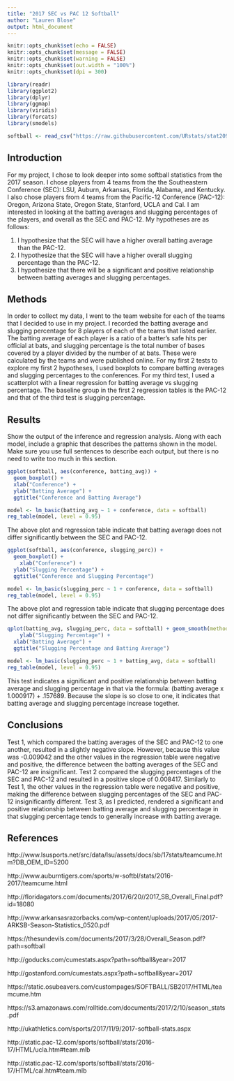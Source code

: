 ```yaml
---
title: "2017 SEC vs PAC 12 Softball"
author: "Lauren Blose"
output: html_document
---
```


```r
knitr::opts_chunk$set(echo = FALSE)
knitr::opts_chunk$set(message = FALSE)
knitr::opts_chunk$set(warning = FALSE)
knitr::opts_chunk$set(out.width = "100%")
knitr::opts_chunk$set(dpi = 300)

library(readr)
library(ggplot2)
library(dplyr)
library(ggmap)
library(viridis)
library(forcats)
library(smodels)
```

```r
softball <- read_csv("https://raw.githubusercontent.com/URstats/stat209-s18-laurenblose/master/project_c.csv")
```

## Introduction

For my project, I chose to look deeper into some softball statistics from the 2017 season. I chose players from 4 teams from the the Southeastern Conference (SEC): LSU, Auburn, Arkansas, Florida, Alabama, and Kentucky. I also chose players from 4 teams from the Pacific-12 Conference (PAC-12): Oregon, Arizona State, Oregon State, Stanford, UCLA and Cal. I am interested in looking at the batting averages and slugging percentages of the players, and overall as the SEC and PAC-12. My hypotheses are as follows:

1. I hypothesize that the SEC will have a higher overall batting average than the PAC-12.
2. I hypothesize that the SEC will have a higher overall slugging percentage than the PAC-12.
3. I hypothesize that there will be a significant and positive relationship between batting averages and slugging percentages.

## Methods

In order to collect my data, I went to the team website for each of the teams that I decided to use in my project. I recorded the batting average and slugging percentage for 8 players of each of the teams that listed earlier. The batting average of each player is a ratio of a batter's safe hits per official at bats, and slugging percentage is the total number of bases covered by a player divided by the number of at bats. These were calculated by the teams and were published online. For my first 2 tests to explore my first 2 hypotheses, I used boxplots to compare batting averages and slugging percentages to the conferences. For my third test, I used a scatterplot with a linear regression for batting average vs slugging percentage. The baseline group in the first 2 regression tables is the PAC-12 and that of the third test is slugging percentage.

## Results

Show the output of the inference and regression analysis. Along with each model, include a graphic that describes the patterns shown in the model. Make sure you use full sentences to describe each output, but there is no need to write too much in this section.

```r
ggplot(softball, aes(conference, batting_avg)) +
  geom_boxplot() +
  xlab("Conference") +
  ylab("Batting Average") +
  ggtitle("Conference and Batting Average")
```

```r
model <- lm_basic(batting_avg ~ 1 + conference, data = softball)
reg_table(model, level = 0.95)
```

The above plot and regression table indicate that batting average does not differ significantly between the SEC and PAC-12.

```r
ggplot(softball, aes(conference, slugging_perc)) +
  geom_boxplot() +
    xlab("Conference") +
  ylab("Slugging Percentage") +
  ggtitle("Conference and Slugging Percentage")
```

```r
model <- lm_basic(slugging_perc ~ 1 + conference, data = softball)
reg_table(model, level = 0.95)
```

The above plot and regression table indicate that slugging percentage does not differ significantly between the SEC and PAC-12.

```r
qplot(batting_avg, slugging_perc, data = softball) + geom_smooth(method = "lm") +
    ylab("Slugging Percentage") +
  xlab("Batting Average") +
  ggtitle("Slugging Percentage and Batting Average")
```

```r
model <- lm_basic(slugging_perc ~ 1 + batting_avg, data = softball)
reg_table(model, level = 0.95)
```

This test indicates a significant and positive relationship between batting average and slugging percentage in that via the formula: (batting average x 1.000917) + .157689. Because the slope is so close to one, it indicates that batting average and slugging percentage increase together. 

## Conclusions

Test 1, which compared the batting averages of the SEC and PAC-12 to one another, resulted in a slightly negative slope. However, because this value was -0.009042 and the other values in the regression table were negative and positive, the difference between the batting averages of the SEC and PAC-12 are insignificant. Test 2 compared the slugging percentages of the SEC and PAC-12 and resulted in a positive slope of 0.008417. Similarly to Test 1, the other values in the regression table were negative and positive, making the difference between slugging percentages of the SEC and PAC-12 insignificantly different. Test 3, as I predicted, rendered a significant and positive relationship between batting average and slugging percentage in that slugging percentage tends to generally increase with batting average. 

## References

http://www.lsusports.net/src/data/lsu/assets/docs/sb/17stats/teamcume.htm?DB_OEM_ID=5200

http://www.auburntigers.com/sports/w-softbl/stats/2016-2017/teamcume.html

http://floridagators.com/documents/2017/6/20//2017_SB_Overall_Final.pdf?id=18080

http://www.arkansasrazorbacks.com/wp-content/uploads/2017/05/2017-ARKSB-Season-Statistics_0520.pdf

https://thesundevils.com/documents/2017/3/28/Overall_Season.pdf?path=softball

http://goducks.com/cumestats.aspx?path=softball&year=2017

http://gostanford.com/cumestats.aspx?path=softball&year=2017

https://static.osubeavers.com/custompages/SOFTBALL/SB2017/HTML/teamcume.htm

https://s3.amazonaws.com/rolltide.com/documents/2017/2/10/season_stats.pdf

http://ukathletics.com/sports/2017/11/9/2017-softball-stats.aspx

http://static.pac-12.com/sports/softball/stats/2016-17/HTML/ucla.htm#team.mlb

http://static.pac-12.com/sports/softball/stats/2016-17/HTML/cal.htm#team.mlb

